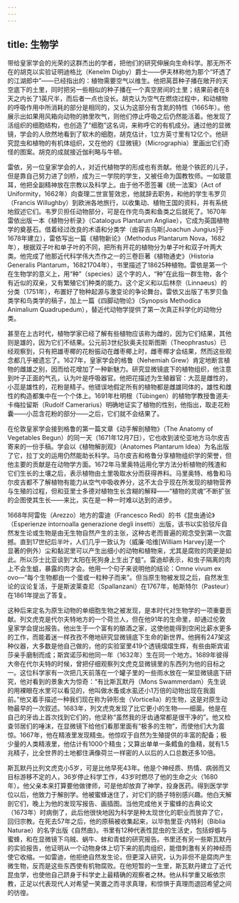 ```yaml
---
---
---
```

title: 生物学
---




带给皇家学会的光荣的这群杰出的学者，把他们的研究伸展向生命科学。那无所不在的胡克以实验证明迪格比（Kenelm Digby）爵士——伊夫林称他为那个“坏透了的江湖郎中”——已经指出的：植物需要空气以维生。他把莴苣种子播在敞开的天空底下的土里，同时把另一些相似的种子播在一个真空房间的土里；结果前者在8天之内长了1英尺半，而后者一点也没长。胡克认为空气在燃烧过程中，和动植物的呼吸作用中所消耗的部分是相同的，又认为这部分有含氮的特性（1665年）。他展示出如果用风箱向动物的肺里吹气，则他们停止呼吸之后仍然能活着。他发现了活组织的细胞结构，也创造了“细胞”这名词，来称呼它的有机成分。通过他的显微镜，学会的人欣然地看到了软木的细胞，胡克估计，1立方英寸里有12亿个。他研究昆虫和植物的有机体组织，又在他的《显微镜》（Micrographia）里画出它们奇怪的图案。胡克的成就接近伽利略与牛顿。

雷依，另一位皇家学会的人，对近代植物学的形成也有贡献。他是个铁匠的儿子，但是靠自己努力进了剑桥，成为三一学院的学生，又被任命为国教牧师。一如玻意耳，他把全副精神放在宗教以及科学上。由于他不愿签署《统一法案》（Act of Uniformity，1662年）向查理二世宣誓效忠，他就辞去职务，和他的学生韦罗贝（Francis Willughby）到欧洲各地旅行，以收集动、植物王国的资料，并有系统地叙述它们。韦罗贝担任动物部分，可是在作完鸟类和鱼类之后就死了。1670年雷依出版一本《植物分析录》（Catalogus Plantarum Angliae），它成为英国植物学的奠基石。借着经过改良的术语和分类学（由容吉乌斯[Joachun Jungius]于1678年建立），雷依写出一篇《植物新论》（Methodus Plantarum Nova，1682年），根据双子叶和单子叶的不同，把所有开花的植物分为单子叶和双子叶两大类。他完成了他那近代科学伟大杰作之一的三卷巨著《植物通史》（Historia Generalis Plantarum，16821704年），书里描述了18625种植物。雷依是第一个在生物学的意义上，用“种”（species）这个字的人，“种”在此指一群生物，各个有近似的双亲，又有繁殖它们种类的能力。这个定义和以后林奈（Linnaeus）的分类（1751年），布置好了物种起源与激变论的争论舞台。雷依又出版了韦罗贝鱼类学和鸟类学的稿子，加上一篇《四脚动物论》（Synopsis Methodica Animalium Quadrupedum），替近代动物学提供了第一次真正科学化的动物分类。

甚至在上古时代，植物学家已经了解有些植物应该称为雌的，因为它们结果，其他则是雄的，因为它们不结果。公元前3世纪狄奥夫拉斯图斯（Theophrastus）已经观察到，只有把雄枣椰的花粉振动在雌枣椰上时，雌枣椰才会结果，然而这些观念都几乎被遗忘了。1627年，皇家学会的格鲁（Nehemiah Grew）肯定地断言植物的雌雄之别，因而给花增加了一种新魅力。研究显微镜底下的植物组织，他注意到叶子正面的气孔，认为叶是呼吸器官。他把花描述为生殖器官：大蕊是雌性的，小蕊是雄性的，花粉是精子。他错误地假定所有的植物都是雌雄同体的，雄性和雌性的构造都集中在一个个体上。1691年杜明根（Tübingen）的植物学教授鲁道夫·卡梅拉留斯（Rudolf Camerarius）明确地证实了植物的性别，他指出，取走花粉囊——小蕊含花粉的部分——之后，它们就不会结果了。

在伦敦皇家学会接到格鲁的第一篇文章《动手解剖植物》（The Anatomy of Vegetables Begun）的同一天（1671年12月7日），它也收到波伦亚地方马尔皮吉寄来的一份手稿。学会以《植物解剖观》（Anatomes Plantarum Idea）为名出版了它，拉丁文的运用仍然能助长科学。马尔皮吉和格鲁分享植物组织学的荣誉，但他主要的贡献是在动物学方面。1672年马里奥特运用化学方法分析植物的残渣和它们生长的土壤之后，表示植物由土里吸取水分而获得养料。马里奥特、格鲁和马尔皮吉都不了解植物有能力从空气中吸收养分，这不太合乎现在所发现的植物营养与生殖的过程，但和亚里士多德对植物生长含糊的解释——“植物的灵魂”不断扩张的企图使其生长——来比，实在是一种一时难以达到的进步。

1668年阿雷佐（Arezzo）地方的雷迪（Francesco Redi）的书《昆虫通论》（Esperienze intornoalla generazione degli insetti）出版，该书以实验驳斥自然发生论或生物是由无生物自然产生的主张，这种古老而普遍的观念受到第一次震撼。直到17世纪后半叶，人们几乎一致认为（威廉·哈维[William Harvey]是一个显著的例外）尘和黏泥里可以产生出细小的动物和植物来，尤其是腐败的肉更是如此。所以莎士比亚谈到“太阳在死狗身上生出了蛆”。雷迪却表示，和虫子隔离的肉上不会生蛆，暴露的肉才会。他用一个句子来说明他的结论：Omne vivum ex ovo—“每个生物都由一个蛋或一粒种子而来”。但当原生物被发现之后，自然发生论的议论复活，于是斯波莱查尼（Spallanzani）在1767年，帕斯特尔（Pasteur）在1861年提出了答复。

这种后来定名为原生动物的单细胞生物之被发现，是本时代对生物学的一项重要贡献。列文虎克是代尔夫特地方的一个荷兰人，但在他91年的生命里，却通过伦敦皇家学会提出报告。他出生于一个富有的酿酒之家，这使他能得到空闲比薪水更多的工作，而能着迷一样孜孜不倦地研究显微镜底下生命的新世界。他拥有247架这种仪器，大多数是他自己做的，他的实验室里419个透镜熠熠生辉，有些由斯宾诺莎亲手磨制而成；斯宾诺莎和他同一年（1632年）生在同一个地方。1689年彼得大帝在代尔夫特的时候，曾把仔细观察列文虎克显微镜里的东西列为他的目标之一。这位科学家有一次把几天前落在一个罐子里的一些雨水放在一架显微镜底下研究，他对看到的景象大为惊奇：“有比斯瓦默丹（Mons Swammerdam）先生说的用裸眼在水里可以看见的，他叫做水蚤或水虱还小1万倍的动物出现在我面前。”他又着手描述一种我们现在称为钟形虫（Vorticella）的生物，这是对原生动物最早的一次叙述。1683年，列文虎克发现了比它更小的生物——细菌。他是在自己的牙齿上首次找到它们的，他坚称“虽然我的牙齿通常都是很干净的”。他又检查邻居们的唾沫，在显微镜下给他们看那里面有“极多的生物”，而使他们大为震惊。1667年，他在精液里发现精虫。他惊叹于自然为生殖提供的丰富的配备；极少量的人类精液里，他估计有1000个精虫；又算出单单一条鳕鱼的鱼精，就有1.5兆精子，比全世界的土地都住满像荷兰一样密的人以后的人口总数还多10倍。

斯瓦默丹比列文虎克小5岁，可是比他早死43年。他是个神经质、热情、病弱而又目标游移不定的人，36岁停止科学工作，43岁时燃尽了他的生命之火（1680年）。他父亲本来打算要他做律师，可是他却放弃了神学，投身医药。得到医学学位以后，他致力于解剖学。他被蜜蜂迷住了，对它们的肠子特别感兴趣。他白天解剖它们，晚上为他的发现写报告、画插图。当他完成他关于蜜蜂的古典论文（1673年）时病倒了，此后他很快地因为科学是种太现世化的职业而放弃了它，回归宗教。在死去57年之后，他的原稿被收集起来，以毕勃里亚·内特利（Biblia Naturae）的名字出版《自然曲》。书里有12种代表性昆虫的生活史，包括蜉蝣与蜜蜂，和在显微镜下乌贼、蜗牛、蚌和青蛙的研究报告。书里还有另一些斯瓦默丹的实验报告，他证明从一个动物身体上切下来的肌肉组织，能借刺激有关的神经而使它收缩。一如雷迪，他拒绝自然发生论，但更深入研究，认为非但不是腐肉产生微生物，反而是这些东西使有机物腐败。在他短暂的一生里，斯瓦默丹建立了近代昆虫学，也使他自己跻身于科学史上最精确的观察者之林。他从科学重又皈依宗教，正足以代表现代人对希望一笑置之而寻求真理，和惊惧于真理而退回希望之间的彷徨。